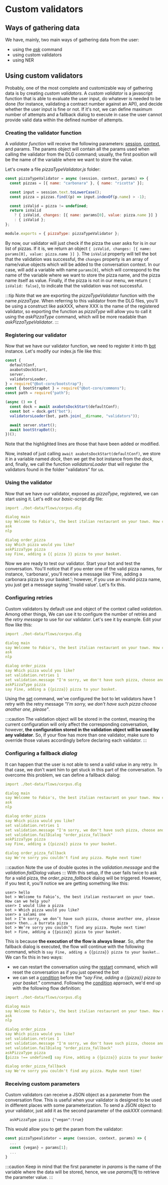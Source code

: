# Custom validators

## Ways of gathering data

We have, mainly, two main ways of gathering data from the user:

- using the [_ask_](/technical-reference/dlg_commands_reference#ask) command
- using custom validators
- using NER

## Using custom validators

Probably, one of the most complete and customizable way of gathering data is by creating _custom validators_.
A _custom validator_ is a javascript function that is able to evaluate the user input, do whatever is needed to be done
(for instance, validating a contract number against an API), and decide whether the user input is fine or not. If it's
not, we can define maximum number of attempts and a fallback dialog to execute in case the user cannot provide valid data
within the defined number of attempts.

### Creating the validator function

A _validator function_ will receive the following parameters: [session](/technical-reference/key_concepts#session),
[context](/technical-reference/key_concepts#context), and params.
The params object will contain all the params used when calling the validator from the DLG command; usually, the first
position will be the name of the variable where we want to store the value.

Let's create a file _pizzaTypeValidator.js_ folder:

```js title="pizzaTypeValidator.js"
const pizzaTypeValidator = async (session, context, params) => {
  const pizzas = [{ name: "carbonara" }, { name: "ricotta" }];

  const input = session.text.toLowerCase();
  const pizza = pizzas.find((p) => input.indexOf(p.name) > -1);

  const isValid = pizza != undefined;
  return isValid
    ? { isValid, changes: [{ name: params[0], value: pizza.name }] }
    : { isValid };
};

module.exports = { pizzaType: pizzaTypeValidator };
```

By now, our validator will just check if the pizza the user asks for is in our list of pizzas. If it is, we return an object
`{ isValid, changes: [{ name: params[0], value: pizza.name }] }`. The `isValid` property will tell the bot that the
validation was successful, the `changes` property is an array of name/value objects which will be added to the conversation
context. In our case, will add a variable with name `params[0]`, which will correspond to the name of the variable where we
want to store the pizza name, and the pizza name itself as value.
Finally, if the pizza is not in our menu, we return `{ isValid: false}`, to indicate that the validation was not successful.

:::tip
Note that we are exporting the _pizzaTypeValidator_ function with the name _pizzaType_. When referring to this validator from
the DLG files, you'll be using a construct like askXXX, where XXX is the name of the registered validator, so exporting the
function as _pizzaType_ will allow you to call it using the _askPizzaType_ command, which will be more readable than
_askPizzaTypeValidator_.
:::

### Registering our validator

Now that we have our validator function, we need to register it into th [bot](/technical-reference/key_concepts#bot) instance.
Let's modify our index.js file like this:

```js title=index.js {5,7,11-13}
const {
  defaultConf,
  axabotsDockStart,
  server,
  validatorsLoader,
} = require("@bot-core/bootstrap");
const { bootStrapBot } = require("@bot-core/commons");
const path = require("path");

(async () => {
  const dock = await axabotsDockStart(defaultConf);
  const bot = dock.get("bot");
  validatorsLoader(bot, path.join(__dirname, "validators"));

  await server.start();
  await bootStrapBot();
})();
```

Note that the highlighted lines are those that have been added or modified.

Now, instead of just calling `await axabotsDockStart(defaultConf)`, we store it in a variable named _dock_, then we get the
bot instance from the _dock_, and, finally, we call the function _validatorsLoader_ that will register the validators found in
the folder "validators" for us.

### Using the validator

Now that we have our validator, exposed as _pizzaType_, registered, we can start using it. Let's edit our _basic-script.dlg_ file:

```yaml title=bot-data/flows/basic-script.dlg {10}
import ./bot-data/flows/corpus.dlg

dialog main
say Welcome to Fabio's, the best italian restaurant on your town. How can we help you?
ask
nlp

dialog order_pizza
say Which pizza would you like?
askPizzaType pizza
say Fine, adding a {{ pizza }} pizza to your basket.
```

Now we are ready to test our validator. Start your bot and test the conversation.
You'll notice that if you enter one of the valid pizza names, for instance, 'carbonara', you'll receive a message like
'Fine, adding a carbonara pizza to your basket.'; however, if you use an invalid pizza name, you just get a message saying
'Invalid value'. Let's fix this.

### Configuring retries

Custom validators by default use and object of the context called _validation_. Among other things, We can use it to
configure the number of retries and the _retry message_ to use for our validator. Let's see it by example.
Edit your flow like this:

```yaml title=bot-data/flows/basic-script.dlg {10-11}
import ./bot-data/flows/corpus.dlg

dialog main
say Welcome to Fabio's, the best italian restaurant on your town. How can we help you?
ask
nlp

dialog order_pizza
say Which pizza would you like?
set validation.retries 1
set validation.message "I'm sorry, we don't have such pizza, choose another one, please"
askPizzaType pizza
say Fine, adding a {{pizza}} pizza to your basket.
```

Using the [set](/technical-reference/dlg_commands_reference#set) command, we've configured the bot to let validators
have 1 retry with the retry message _"I'm sorry, we don't have such pizza choose another one, please"_.

:::caution
The validation object will be stored in the context, meaning the current configuration will only affect the corresponding
conversation, however, **the configuration stored in the validation object will be used by any validator**. So, if your
flow has more than one validator, make sure to override those values accordingly before declaring each validator.
:::

### Configuring a fallback _dialog_

It can happen that the user is not able to send a valid value in any retry. In that case, we don't want him to get stuck
in this part of the conversation. To overcome this problem, we can define a fallback dialog:

```yaml title=bot-data/flows/basic-script.dlg {10-11}
import ./bot-data/flows/corpus.dlg

dialog main
say Welcome to Fabio's, the best italian restaurant on your town. How can we help you?
ask
nlp

dialog order_pizza
say Which pizza would you like?
set validation.retries 1
set validation.message "I'm sorry, we don't have such pizza, choose another one, please"
set validation.failDialog "order_pizza_fallback"
askPizzaType pizza
say Fine, adding a {{pizza}} pizza to your basket.

dialog order_pizza_fallback
say We're sorry you couldn't find any pizza. Maybe next time!
```

:::caution
Note the use of double quotes in the _validation.message_ and the _validation.failDialog_ values
:::
With this setup, if the user fails twice to ask for a valid pizza, the _order_pizza_fallback_ dialog will be triggered.
However, if you test it, you'll notice we are getting something like this:

```any {1,3,5,7}
user> hello
bot > Welcome to Fabio’s, the best italian restaurant on your town. How can we help you?
user> I would like a pizza
bot > Which pizza would you like?
user> a salami one
bot > I’m sorry, we don’t have such pizza, choose another one, please
user> then...a burrata pizza
bot > We’re sorry you couldn’t find any pizza. Maybe next time!
bot > Fine, adding a {{pizza}} pizza to your basket.
```

This is because **the execution of the flow is always linear**. So, after the fallback dialog is executed, the flow will
continue with the following command, which is `say Fine, adding a {{pizza}} pizza to your basket.`. We can fix this in two ways:

- we can restart the conversation using the [restart](/technical-reference/dlg_commands_reference#restart) command, which will
  reset the conversation as if you just opened the bot
- we can set a [condition](/technical-reference/dlg_commands_reference#conditional-execution) before the _"say Fine, adding a
  {{pizza}} pizza to your basket."_ command.
  Following the [condition](/technical-reference/dlg_commands_reference#conditional-execution) approach, we'd end up with the
  following flow definition:

```yaml title=bot-data/flows/basic-script.dlg {14}
import ./bot-data/flows/corpus.dlg

dialog main
say Welcome to Fabio's, the best italian restaurant on your town. How can we help you?
ask
nlp

dialog order_pizza
say Which pizza would you like?
set validation.retries 1
set validation.message "I'm sorry, we don't have such pizza, choose another one, please"
set validation.failDialog "order_pizza_fallback"
askPizzaType pizza
[pizza !== undefined] say Fine, adding a {{pizza}} pizza to your basket.

dialog order_pizza_fallback
say We're sorry you couldn't find any pizza. Maybe next time!
```

### Receiving custom parameters

Custom validators can receive a JSON object as a parameter from the conversation flow. This is useful when your
validator is designed to be used in different places with some parameterization.
To send a JSON object to your validator, just add it as the second parameter of the _askXXX_ command:

```
  askPizzaType pizza {"vegan":true}
```

This would allow you to get the param from the validator:

```js
const pizzaTypealidator = async (session, context, params) => {
  ...
  const {vegan} = params[1];
  ...
}
```

:::caution
Keep in mind that the first parameter in _params_ is the name of the variable where the data will be stored, hence,
we use _params[**1**]_ to retrieve the parameter value.
:::
